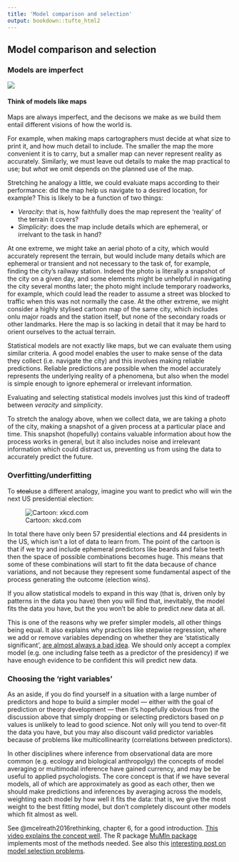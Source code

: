 ```yaml
---
title: 'Model comparison and selection'
output: bookdown::tufte_html2
---
```



## Model comparison and selection {- #comparison-and-selection}


### Models are imperfect {-}


![](media/map_projections.png)




#### Think of models like maps {-}

Maps are always imperfect, and the decisons we make as we build them entail different visions of how the world is.

For example, when making maps cartographers must decide at what size to print it, and how much detail to include. The smaller the map the more convenient it is to carry, but a smaller map can never represent reality as accurately. Similarly, we must leave out details to make the map practical to use; but *what* we omit depends on the planned use of the map. 

Stretching he analogy a little, we could evaluate maps according to their performance: did the map help us navigate to a desired location, for example? This is likely to be a function of two things:

- *Veracity*: that is, how faithfully does the map represent the 'reality' of the terrain it covers?
- *Simplicity*: does the map include details which are ephemeral, or irrelvant to the task in hand?

At one extreme, we might take an aerial photo of a city, which would accurately represent the terrain, but would include many details which are ephemeral or transient and not necessary to the task of, for example, finding the city's railway station.  Indeed the photo is literally a snapshot of the city on a given day, and some elements might be unhelpful in navigating the city several months later; the photo might include temporary roadworks, for example, which could lead the reader to assume a street was blocked to traffic when this was not normally the case. At the other extreme, we might consider a highly stylised cartoon map of the same city, which includes onlu major roads and the station itself, but none of the secondary roads or other landmarks. Here the map is so lacking in detail that it may be hard to orient ourselves to the actual terrain.

Statistical models are not exactly like maps, but we can evaluate them using similar criteria. A good model enables the user to make sense of the data they collect (i.e. navigate the city) and this involves making reliable predictions.  Reliable predictions are possible when the model accurately represents the underlying reality of a phenomena, but also when the model is simple enough to ignore ephemeral or irrelevant information.

Evaluating and selecting statistical models involves just this kind of tradeoff between *veracity* and *simplicity*.

To stretch the analogy above, when we collect data, we are taking a photo of the city, making a snapshot of a given process at a particular place and time. This snapshot (hopefully) contains valuable information about how the process works in general, but it also includes noise and irrelevant information which could distract us, preventing us from using the data to accurately predict the future. 




### Overfitting/underfitting {- #over-fitting}


To ~~steal~~use a different analogy, imagine you want to predict who will win the next US presidential election:

![Cartoon: xkcd.com](media/xkcd_presidents_overfitting.png)

In total there have only been 57 presidential elections and 44 presidents in the US, which isn't a lot of data to learn from. The point of the cartoon is that if we try and include ephemeral predictors like beards and false teeth then the space of possible combinations becomes huge. This means that some of these combinations will start to fit the data because of chance variations, and not because they represent some fundamental aspect of the process generating the outcome (election wins). 

If you allow statistical models to expand in this way (that is, driven only by patterns in the data you have) then you will find that, inevitably, the model fits the data you have, but the you won't be able to predict *new* data at all.

This is one of the reasons why we prefer simpler models, all other things being equal. It also explains why practices like stepwise regression, where we add or remove variables depending on whether they are 'statistically significant',  [are almost always a bad idea](http://www.stata.com/support/faqs/statistics/stepwise-regression-problems/).  We should only accept a complex model (e.g. one including false teeth as a predictor of the presidency) if we have enough evidence to be confident this will predict new data.



### Choosing the 'right variables' {- #variable-selection}

As an aside, if you do find yourself in a situation with a large number of predictors and hope to build a simpler model --- either with the goal of prediction or theory development --- then it's hopefully obvious from the discussion above that simply dropping or selecting predictors based on *p* values is unlikely to lead to good science. Not only will you tend to over-fit the data you have, but you may also discount valid predictor variables because of problems like multicollinearity (correlations between predictors).


In other disciplines where inference from observational data are more common (e.g. ecology and biological anthropolgy) the concepts of model averaging or multimodal inference have gained currency, and may be be useful to applied psychologists.  The core concept is that if we have several models, all of which are approximately as good as each other, then we should make predictions and inferences by averaging across the models, weighting each model by how well it fits the data: that is, we give the most weight to the best fitting model, but don't completely discount other models which fit almost as well.


See @mcelreath2016rethinking, chapter 6, for a good introduction. [This video explains the concept well](https://www.youtube.com/watch?v=LQb7l5IfS0s).  The R package [MuMln package](https://cran.r-project.org/web/packages/MuMIn/index.html) implements most of the methods needed. See also this [interesting post on model selection problems](https://www.r-bloggers.com/model-selection-and-multi-model-inference/).






